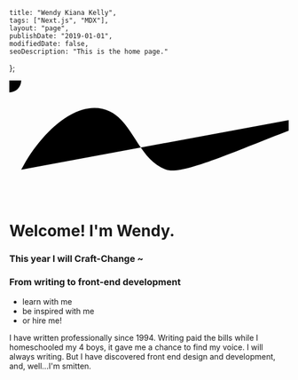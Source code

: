 

    title: "Wendy Kiana Kelly",
    tags: ["Next.js", "MDX"],
    layout: "page",
    publishDate: "2019-01-01",
    modifiedDate: false,
    seoDescription: "This is the home page."
};





<svg id="home" viewBox="0 0 470 200">
<g id="shape">


<g id="sakura">
  <g id="segment" className="segment">
    <path className="segment-fill" d="M0,0 v-200 a40,40 0 0,0 -62,10 z"/>
    <path className="segment-edge" d="M0,-200 a40,40 0 0,0 -62,10"/>
    </g>
  <g id="quadrant">
    <use xlinkHref="#segment"/>
    <use xlinkHref="#segment" transform="rotate(18)"/>
    <use xlinkHref="#segment" transform="rotate(36)"/>
    <use xlinkHref="#segment" transform="rotate(54)"/>
    <use xlinkHref="#segment" transform="rotate(72)"/>
    </g>
  <g id="petals">
    <use xlinkHref="#quadrant"/>
    <use xlinkHref="#quadrant" transform="rotate(90)"/>
    <use xlinkHref="#quadrant" transform="rotate(180)"/>
    <use xlinkHref="#quadrant" transform="rotate(270)"/>
    </g>
  <radialGradient id="fade" cx="0" cy="0" r="20"
      gradientUnits="userSpaceOnUse">
    <stop id="fade-stop-1" offset="33%"/>
    <stop id="fade-stop-2" offset="95%"/>
    </radialGradient>




<g id="flower">
  <circle id="overlay" cx="0" cy="0" r="20"
    stroke="none" fill="url(#fade)"/>
  <use id="outer-petals" xlinkHref="#petals"/>
  <use id="inner-petals" xlinkHref="#petals"
    transform="rotate(9) scale(0.33)"/>
  </g>

</g>

  <path id="curve" d="M20,150C49.63,93,105.79,36.65,156.2,47.55,207.89,58.74,213,131.91,264,150c40.67,14.43,229-89,350-110" />
  <text x="5">
    <textPath xlinkHref="#curve">
      Welcome to my audacious goal for 2019: Craft-Change from writing to front-end development. Come <Link prefetch href={`../blog/post-five-what-I-am-learning`}><a>learn with me</a></Link>, <Link prefetch href={`../blog/post-seven-who-I-admire`}><a>be inspired with me</a></Link>, <Link prefetch href={`../blog/post-eight-hire-me`}><a>or hire me</a></Link>! <Emoji symbol="🌸" label="cherry-blossom"/>

  </textPath>
  </text>

</g>
</svg>

<div id="phone"><h1>Welcome! I'm Wendy.</h1> <h3>
    This year I will Craft-Change ~ </h3>
    <h3>From writing to front-end development
</h3> <ul><li> <Link prefetch href={`../blog/post-five-what-I-am-learning`}><a>learn with me</a></Link></li><li> <Link prefetch href={`../blog/post-seven-who-I-admire`}><a>be inspired with me</a></Link></li><li> <Link prefetch href={`../blog/post-eight-hire-me`}><a>or hire me</a></Link>!</li></ul></div>
<div id="paraStyle"><p>I have written professionally since 1994. Writing paid the bills while I homeschooled my 4 boys, it gave me a chance to find my voice. I will always <Emoji symbol="💖" label="heart" size={200}/> writing. But I have discovered front end design and development, and, well...I'm smitten.</p></div>
